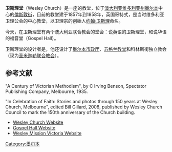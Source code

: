 '''卫斯理堂'''（Wesley Church）是一座{{tsl|en|Uniting Church in Australia|澳大利亚联合教会}}的教堂，位于[[澳大利亚|澳大利亚]][[维多利亚州|维多利亚州]][[墨尔本|墨尔本]]中心的[[倫斯敦街|倫斯敦街]]，目前的教堂建于1857年到1858年，英国哥特式，是当时维多利亚卫理公会的中心教堂，以卫理宗的创始人[[约翰·卫斯理|约翰·卫斯理]]命名。

今天，在卫斯理堂有两个澳大利亚联合教会的堂会：说英语的卫斯理堂，和说华语的福音堂（Gospel Hall）。

卫斯理堂的设计者是{{tsl|en|Joseph Reed (architect)||约瑟夫·里德}}，他还设计了[[墨尔本市政厅|墨尔本市政厅]]、[[苏格兰教堂_(墨尔本)|苏格兰教堂]]和科林斯街独立教会（现为[[圣米迦勒联合教会|圣米迦勒联合教会]]）。
{{coord|37|48|37|S|144|58|5|E|region:AU-VIC_type:landmark|display=title}}

==参考文献==
"A Century of Victorian Methodism", by C Irving Benson, Spectator Publishing Company, Melbourne, 1935.

"In Celebration of Faith: Stories and photos through 150 years at Wesley Church, Melbourne", edited Bill Gillard, 2008, published by Wesley Church Council to mark the 150th anniversary of the Church building.

*[http://wesleychurch.org.au/ Wesley Church Website] {{Wayback|url=http://wesleychurch.org.au/ |date=20170314114634 }}
*[http://ucghm.org.au/ Gospel Hall Website] {{Wayback|url=http://ucghm.org.au/ |date=20201126072059 }}
*[http://www.wesley.org.au/ Wesley Mission Victoria Website] {{Wayback|url=http://www.wesley.org.au/ |date=20180903193654 }}

[[Category:墨尔本|Category:墨尔本]]